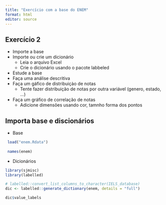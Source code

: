```yaml
---
title: "Exercício com a base do ENEM"
format: html
editor: source
---
```


## Exercício 2

- Importe a base
- Importe ou crie um dicionário
  - Leia o arquivo Excel
  - Crie o dicionário usando o pacote labbeled
- Estude a base 
- Faça uma análise descritiva 
- Faça um gáfico de distribuiçào de notas
  - Tente fazer distribuição de notas por outra variável (genero, estado, ...)
- Faça um gráfico de correlação de notas 
  - Adicione dimensões usando cor, tamnho forma dos pontos
  


## Importa base e discionários

- Base
```r

 load("enem.Rdata")
 
 names(enem)


```


- Dicionários
```r

library(sjmisc)
library(labelled)

# labelled::convert_list_columns_to_character(IELS_database)
dic <- labelled::generate_dictionary(enem, details = "full")

dic$value_labels

```

